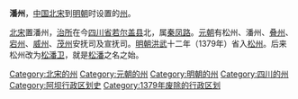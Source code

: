 '''潘州'''，[[中国|中国]][[北宋|北宋]]到[[明朝|明朝]]时设置的[[州|州]]。

[[北宋|北宋]]置潘州，[[治所|治所]]在今[[四川省|四川省]][[若尔盖县|若尔盖县]]北，属[[秦凤路|秦凤路]]。[[元朝|元朝]]有松州、潘州、[[叠州|叠州]]、[[宕州|宕州]]、[[威州|威州]]、[[茂州|茂州]]安抚司及宣抚司。[[明朝|明朝]][[洪武|洪武]]十二年（1379年）省入[[松州_(唐朝)|松州]]。后来松州改为[[松潘卫|松潘卫]]，就是[[松潘|松潘]]之名之始。

{{北宋行政区划|nocat}}
{{四川行政区划小作品}}
[[Category:北宋的州|Category:北宋的州]]
[[Category:元朝的州|Category:元朝的州]]
[[Category:明朝的州|Category:明朝的州]]
[[Category:四川的州|Category:四川的州]]
[[Category:阿坝行政区划史|Category:阿坝行政区划史]]
[[Category:1379年废除的行政区划|Category:1379年废除的行政区划]]